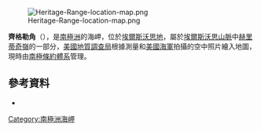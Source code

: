 [[Image:Heritage-Range-location-map.png|thumb]]

{{Coord|79|21|S|83|0|W|display=title}}

'''齊格勒角'''（{{lang-en|Ziegler Point}}），是[[南極洲|南極洲]]的海岬，位於[[埃爾斯沃思地|埃爾斯沃思地]]，屬於[[埃爾斯沃思山脈|埃爾斯沃思山脈]]中[[赫里蒂奇嶺|赫里蒂奇嶺]]的一部分，[[美國地質調查局|美國地質調查局]]根據測量和[[美國海軍|美國海軍]]拍攝的空中照片繪入地圖，現時由[[南極條約體系|南極條約體系]]管理。

==參考資料==
*{{usgs-gazetteer}}

{{DEFAULTSORT:Ziegler Point}}
[[Category:南極洲海岬|Category:南極洲海岬]]


{{EllsworthLand-geo-stub}}